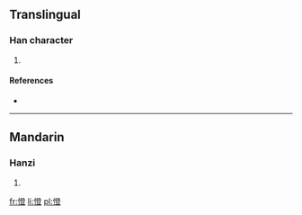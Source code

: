 ==Translingual==

===Han character===
{{Han char|rn=61|rad=心|as=12|sn=15|four=|canj=心弓人廿 (PNOT)}}

# {{defn|Han|sort=心12}}

====References====
* {{Han ref|kx=0402.200|dkj=11214|dj=0742.220|hdz=42357.090|uh=6195|ud=24981}}

----

==Mandarin==

===Hanzi===
{{cmn-hanzi|pin=[[chéng]] ([[cheng2]])|wg=ch'eng<sup>2</sup>}}

# {{defn|lang=cmn|sort=心12}}

[[fr:憕]]
[[li:憕]]
[[pl:憕]]